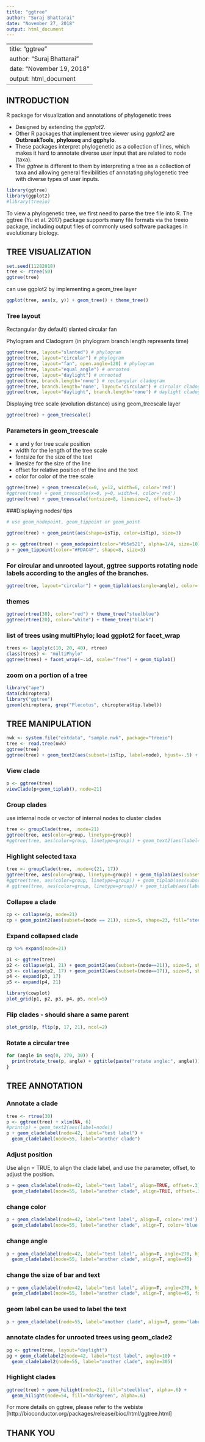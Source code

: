 ```yaml
---
title: "ggtree"
author: "Suraj Bhattarai"
date: "November 27, 2018"
output: html_document
---
```


---
title: "ggtree"
author: "Suraj Bhattarai"
date: "November 19, 2018"
output: html_document
---

## INTRODUCTION
R package for visualization and annotations of phylogenetic trees 

* Designed by extending the *ggplot2*. 
* Other R packages that implement tree viewer using *ggplot2* are **OutbreakTools**, **phyloseq** and **ggphylo**. 
* These packages interpret phylogenetic as a collection of lines, which makes it hard to annotate diverse user input that are related to node (taxa). 
* The *ggtree* is different to them by interpreting a tree as a collection of taxa and allowing general flexibilities of annotating phylogenetic tree with diverse types of user inputs. 

```R
library(ggtree)
library(ggplot2)
#library(treeio)
```

To view a phylogenetic tree, we first need to parse the tree file into R. The ggtree (Yu et al. 2017) package supports many file formats via the treeio package, including output files of commonly used software packages in evolutionary biology.
 
## TREE VISUALIZATION

```R
set.seed(11282018)
tree <- rtree(50)
ggtree(tree)
```

can use ggplot2 by implementing a geom_tree layer 

```R
ggplot(tree, aes(x, y)) + geom_tree() + theme_tree()
```

### Tree layout

Rectangular (by default)
slanted
circular
fan

Phylogram and Cladogram (in phylogram branch length represents time)

```R
ggtree(tree, layout="slanted") # phylogram
ggtree(tree, layout="circular") # phylogram
ggtree(tree, layout="fan", open.angle=120) # phylogram
ggtree(tree, layout="equal_angle") # unrooted
ggtree(tree, layout="daylight") # unrooted
ggtree(tree, branch.length='none') # rectangular cladogram
ggtree(tree, branch.length='none', layout='circular') # circular cladogram
ggtree(tree, layout="daylight", branch.length='none') # daylight cladogram
```

Displaying tree scale (evolution distance) using geom_treescale layer
```R
ggtree(tree) + geom_treescale()
```

### Parameters in geom_treescale
* x and y for tree scale position
* width for the length of the tree scale
* fontsize for the size of the text
* linesize for the size of the line
* offset for relative position of the line and the text
* color for color of the tree scale

```R
ggtree(tree) + geom_treescale(x=0, y=12, width=6, color='red')
#ggtree(tree) + geom_treescale(x=0, y=0, width=4, color='red')
ggtree(tree) + geom_treescale(fontsize=8, linesize=2, offset=-1)
```

###Displaying nodes/ tips

```R
# use geom_nodepoint, geom_tippoint or geom_point

ggtree(tree) + geom_point(aes(shape=isTip, color=isTip), size=3)

p <- ggtree(tree) + geom_nodepoint(color="#b5e521", alpha=1/4, size=10)
p + geom_tippoint(color="#FDAC4F", shape=8, size=3)
```

### For circular and unrooted layout, ggtree supports rotating node labels according to the angles of the branches.
```R
ggtree(tree, layout="circular") + geom_tiplab(aes(angle=angle), color='blue')
```

### themes
```R
ggtree(rtree(30), color="red") + theme_tree("steelblue")
ggtree(rtree(20), color="white") + theme_tree("black")
```

### list of trees using multiPhylo; load ggplot2 for facet_wrap
```R
trees <- lapply(c(10, 20, 40), rtree)
class(trees) <- "multiPhylo"
ggtree(trees) + facet_wrap(~.id, scale="free") + geom_tiplab()
```

### zoom on a portion of a tree
```R
library("ape")
data(chiroptera)
library("ggtree")
gzoom(chiroptera, grep("Plecotus", chiroptera$tip.label))
```

## TREE MANIPULATION

```R
nwk <- system.file("extdata", "sample.nwk", package="treeio")
tree <- read.tree(nwk)
ggtree(tree)
ggtree(tree) + geom_text2(aes(subset=!isTip, label=node), hjust=-.5) + geom_tiplab()
```

### View clade
```R
p <- ggtree(tree)
viewClade(p+geom_tiplab(), node=21)
```

### Group clades 
use internal node or vector of internal nodes to cluster clades
```R
tree <- groupClade(tree, .node=21)
ggtree(tree, aes(color=group, linetype=group))
#ggtree(tree, aes(color=group, linetype=group)) + geom_text2(aes(label=node))
```

### Highlight selected taxa
```R
tree <- groupClade(tree, .node=c(21, 17))
ggtree(tree, aes(color=group, linetype=group)) + geom_tiplab(aes(subset=(group==1)))
#ggtree(tree, aes(color=group, linetype=group)) + geom_tiplab(aes(subset=(group==2)))
# ggtree(tree, aes(color=group, linetype=group)) + geom_tiplab(aes(label=node))
```

### Collapse a clade 
```R
cp <- collapse(p, node=21)
cp + geom_point2(aes(subset=(node == 21)), size=5, shape=23, fill="steelblue")
```

### Expand collapsed clade
```R
cp %>% expand(node=21)
```

```R
p1 <- ggtree(tree)
p2 <- collapse(p1, 21) + geom_point2(aes(subset=(node==21)), size=5, shape=23, fill="blue")
p3 <- collapse(p2, 17) + geom_point2(aes(subset=(node==17)), size=5, shape=23, fill="red")
p4 <- expand(p3, 17)
p5 <- expand(p4, 21)

library(cowplot)
plot_grid(p1, p2, p3, p4, p5, ncol=5)

```

### Flip clades - should share a same parent
```R
plot_grid(p, flip(p, 17, 21), ncol=2)

```

### Rotate a circular tree
```R
for (angle in seq(0, 270, 30)) {
  print(rotate_tree(p, angle) + ggtitle(paste("rotate angle:", angle)))
}
```

## TREE ANNOTATION

### Annotate a clade

```R
tree <- rtree(30)
p <- ggtree(tree) + xlim(NA, 6)
#print(p) + geom_text2(aes(label=node))
p + geom_cladelabel(node=42, label="test label") +
  geom_cladelabel(node=55, label="another clade")
```

### Adjust position

Use align = TRUE, to align the clade label, and use the parameter, offset, to adjust the position.

```R
p + geom_cladelabel(node=42, label="test label", align=TRUE, offset=.3) +
  geom_cladelabel(node=55, label="another clade", align=TRUE, offset=.3)
```

### change color
```R
p + geom_cladelabel(node=42, label="test label", align=T, color='red') +
  geom_cladelabel(node=55, label="another clade", align=T, color='blue')
```

### change angle 
```R
p + geom_cladelabel(node=42, label="test label", align=T, angle=270, hjust='center', offset.text=.5) +
  geom_cladelabel(node=55, label="another clade", align=T, angle=45)
```

### change the size of bar and text
```R
p + geom_cladelabel(node=42, label="test label", align=T, angle=270, hjust='center', offset.text=.5, barsize=1.5) +
  geom_cladelabel(node=55, label="another clade", align=T, angle=45, fontsize=8)
```

### geom label can be used to label the text 
```R
p + geom_cladelabel(node=55, label="another clade", align=T, geom='label', fill='lightblue')
```

### annotate clades for unrooted trees using geom_clade2
```R
pg <- ggtree(tree, layout="daylight")
pg + geom_cladelabel2(node=42, label="test label", angle=10) +
  geom_cladelabel2(node=55, label="another clade", angle=305)
```

### Highlight clades
```R
ggtree(tree) + geom_hilight(node=21, fill="steelblue", alpha=.6) +
  geom_hilight(node=54, fill="darkgreen", alpha=.6)
```

  For more details on ggtree, please refer to the webiste [http://bioconductor.org/packages/release/bioc/html/ggtree.html]
  
## THANK YOU